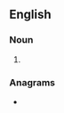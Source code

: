 ==English==

===Noun===
{{head|en|noun plural form}}

# {{plural of|Armalite|lang=en}}

===Anagrams===
* {{anagrams|en|mare's-tail|materials}}